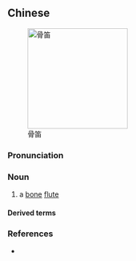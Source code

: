 ==Chinese==
{{zh-forms}}
[[File:Neolithic bone flute.jpg|200px|thumb|right|骨笛]]

===Pronunciation===
{{zh-pron
|m=gǔdí
|cat=n
}}

===Noun===
{{zh-noun}}

# {{lb|zh|musical instruments}} a [[bone]] [[flute]]

====Derived terms====
{{zh-der|賈湖骨笛}}

===References===
* {{pedialite|Jiahu}}

{{zh-cat|Musical instruments}}